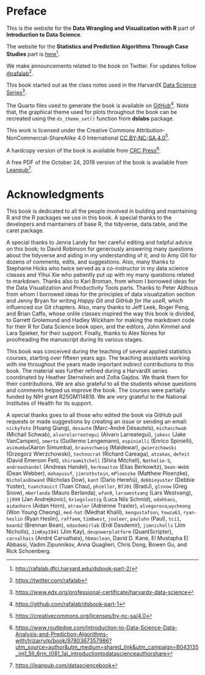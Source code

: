 # Preface {.unnumbered}

This is the website for the **Data Wrangling and Visualization with R** part of **Introduction to Data Science**.

The website for the **Statistics and Prediction Algorithms Through Case Studies** part is [here](http://rafalab.dfci.harvard.edu/dsbook-part-2/)[^index-1].

[^index-1]: <http://rafalab.dfci.harvard.edu/dsbook-part-2/>

We make announcements related to the book on Twitter. For updates follow [\@rafalab](https://twitter.com/rafalab)[^index-2].

[^index-2]: <https://twitter.com/rafalab>

This book started out as the class notes used in the HarvardX [Data Science Series](https://www.edx.org/professional-certificate/harvardx-data-science)[^index-3].

[^index-3]: <https://www.edx.org/professional-certificate/harvardx-data-science>

<!-- A hardcopy version of the book is available from [CRC Press](https://www.crcpress.com/Introduction-to-Data-Science-Data-Analysis-and-Prediction-Algorithms-with/Irizarry/p/book/9780367357986)^[https://www.crcpress.com/Introduction-to-Data-Science-Data-Analysis-and-Prediction-Algorithms-with/Irizarry/p/book/9780367357986]. -->

<!-- A free PDF of the October 24, 2019 version of the book is available from [Leanpub](https://leanpub.com/datasciencebook)^[https://leanpub.com/datasciencebook].-->

The Quarto files used to generate the book is available on [GitHub](https://github.com/rafalab/dsbook-part-1)[^index-4]. Note that, the graphical theme used for plots throughout the book can be recreated using the `ds_theme_set()` function from **dslabs** package.

[^index-4]: <https://github.com/rafalab/dsbook-part-1>

This work is licensed under the Creative Commons Attribution-NonCommercial-ShareAlike 4.0 International [CC BY-NC-SA 4.0](https://creativecommons.org/licenses/by-nc-sa/4.0)[^index-5].

[^index-5]: <https://creativecommons.org/licenses/by-nc-sa/4.0>

A hardcopy version of the book is available from [CRC Press](https://www.routledge.com/Introduction-to-Data-Science-Data-Analysis-and-Prediction-Algorithms-with/Irizarry/p/book/9780367357986?utm_source=author&utm_medium=shared_link&utm_campaign=B043135_jm1_5ll_6rm_t081_1al_introductiontodatascienceauthorshare)[^index-6].

[^index-6]: <https://www.routledge.com/Introduction-to-Data-Science-Data-Analysis-and-Prediction-Algorithms-with/Irizarry/p/book/9780367357986?utm_source=author&utm_medium=shared_link&utm_campaign=B043135_jm1_5ll_6rm_t081_1al_introductiontodatascienceauthorshare>

A free PDF of the October 24, 2019 version of the book is available from [Leanpub](https://leanpub.com/datasciencebook)[^index-7].

[^index-7]: <https://leanpub.com/datasciencebook>


# Acknowledgments {.unnumbered}

This book is dedicated to all the people involved in building and maintaining R and the R packages we use in this book. A special thanks to the developers and maintainers of base R, the tidyverse, data.table, and the caret package.

A special thanks to Jenna Landy for her careful editing and helpful advice on this book; to David Robinson for generously answering many questions about the tidyverse and aiding in my understanding of it; and to Amy Gill for dozens of comments, edits, and suggestions. Also, many thanks to Stephanie Hicks who twice served as a co-instructor in my data science classes and Yihui Xie who patiently put up with my many questions related to markdown. Thanks also to Karl Broman, from whom I borrowed ideas for the Data Visualization and Productivity Tools parts. Thanks to Peter Aldhous from whom I borrowed ideas for the principles of data visualization section and Jenny Bryan for writing *Happy Git and GitHub for the useR*, which influenced our Git chapters. Also, many thanks to Jeff Leek, Roger Peng, and Brian Caffo, whose onlile classes inspired the way this book is divided, to Garrett Grolemund and Hadley Wickham for making the markdown code for their R for Data Science book open, and the editors, John Kimmel and Lara Spieker, for their support. Finally, thanks to Alex Nones for proofreading the manuscript during its various stages.

This book was conceived during the teaching of several applied statistics courses, starting over fifteen years ago. The teaching assistants working with me throughout the years made important indirect contributions to this book. The material was further refined during a HarvardX series coordinated by Heather Sternshein and Zofia Gajdos. We thank them for their contributions. We are also grateful to all the students whose questions and comments helped us improve the book. The courses were partially funded by NIH grant R25GM114818. We are very grateful to the National Institutes of Health for its support.

A special thanks goes to all those who edited the book via GitHub pull requests or made suggestions by creating an *issue* or sending an email: `nickyfoto` (Huang Qiang), `desautm` (Marc-André Désautels), `michaschwab` (Michail Schwab), `alvarolarreategui` (Alvaro Larreategui), `jakevc` (Jake VanCampen), `omerta` (Guillermo Lengemann), `espinielli` (Enrico Spinielli), `asimumba`(Aaron Simumba), `braunschweig` (Maldewar), `gwierzchowski` (Grzegorz Wierzchowski), `technocrat` (Richard Careaga), `atzakas`, `defeit` (David Emerson Feit), `shiraamitchell` (Shira Mitchell), `Nathalie-S`, `andreashandel` (Andreas Handel), `berkowitze` (Elias Berkowitz), `Dean-Webb` (Dean Webber), `mohayusuf`, `jimrothstein`, `mPloenzke` (Matthew Ploenzke), `NicholasDowand` (Nicholas Dow), `kant` (Darío Hereñú), `debbieyuster` (Debbie Yuster), `tuanchauict` (Tuan Chau), `phzeller`, `BTJ01` (BradJ), `glsnow` (Greg Snow), `mberlanda` (Mauro Berlanda), `wfan9`, `larswestvang` (Lars Westvang), `jj999` (Jan Andrejkovic), `Kriegslustig` (Luca Nils Schmid), `odahhani`, `aidanhorn` (Aidan Horn), `atraxler` (Adrienne Traxler), `alvegorova`,`wycheong` (Won Young Cheong), `med-hat` (Medhat Khalil), `kengustafson`, `Yowza63`, `ryan-heslin` (Ryan Heslin), `raffaem`, `tim8west`, `jooleer`, `pauluhn` (Paul), `tci1`, `beanb2` (Brennan Bean), `edasdemirlab` (Erdi Dasdemir), `jimnicholls` (Jim Nicholls), 
`JimKay1941` (Jim Kay), 
`devpowerplatform` (QuantScripter), `carvalhais` (André Carvalhais), `hbmaclean`,
David D. Kane, El Mustapha El Abbassi, Vadim Zipunnikov, Anna Quaglieri, Chris Dong, Bowen Gu, and Rick Schoenberg.
